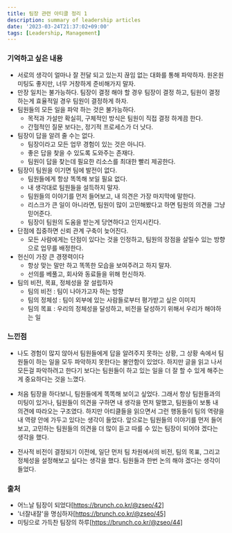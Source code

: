 ```yaml
---
title: 팀장 관련 아티클 정리 1
description: summary of leadership articles
date: '2023-03-24T21:37:02+09:00'
tags: [Leadership, Management]
---
```


### 기억하고 싶은 내용
- 서로의 생각이 얼마나 잘 전달 되고 있는지 끊임 없는 대화를 통해 파악하자. 원온원 미팅도 좋지만, 너무 거창하게 준비해가지 말자.
- 만장 일치는 불가능하다. 팀장이 결정 해야 할 경우 팀장이 결정 하고, 팀원이 결정 하는게 효율적일 경우 팀원이 결정하게 하자.
- 팀원들의 모든 일을 파악 하는 것은 불가능하다.
    - 목적과 가설만 확실히, 구체적인 방식은 팀원이 직접 결정 하게끔 한다.
    - 간헐적인 질문 보다는, 정기적 프로세스가 더 낫다.
- 팀장이 답을 알려 줄 수는 없다.
    - 팀장이라고 모든 업무 경험이 있는 것은 아니다.
    - 좋은 답을 찾을 수 있도록 도와주는 존재다.
    - 팀원이 답을 찾는데 필요한 리소스를 최대한 빨리 제공한다.
- 팀장이 팀원을 이기면 팀에 발전이 없다.
    - 팀원들에게 항상 똑똑해 보일 필요 없다.
    - 내 생각대로 팀원들을 설득하지 말자.
    - 팀원들의 이야기를 먼저 들어보고, 내 의견은 가장 마지막에 말한다.
    - 리스크가 큰 일이 아니라면, 팀원이 많이 고민해봤다고 하면 팀원의 의견을 그냥 믿어준다.
    - 팀장이 팀원의 도움을 받는게 당연하다고 인지시킨다.
- 단점에 집중하면 신뢰 관계 구축이 늦어진다.
    - 모든 사람에게는 단점이 있다는 것을 인정하고, 팀원의 장점을 살릴수 있는 방향으로 업무를 배정한다.
- 헌신이 가장 큰 경쟁력이다
    - 항상 맞는 말만 하고 똑똑한 모습을 보여주려고 하지 말자.
    - 선의를 베풀고, 회사와 동료들을 위해 헌신하자.
- 팀의 비전, 목표, 정체성을 잘 설립하자
    - 팀의 비전 : 팀이 나아가고자 하는 방향
    - 팀의 정체성 : 팀이 외부에 있는 사람들로부터 평가받고 싶은 이미지
    - 팀의 목표 : 우리의 정체성을 달성하고, 비전을 달성하기 위해서 우리가 해야하는 일


### 느낀점
- 나도 경험이 많지 않아서 팀원들에게 답을 알려주지 못하는 상황, 그 상황 속에서 팀원들이 하는 일을 모두 파악하지 못한다는 불안함이 있었다.
하지만 글을 읽고 나서 모든걸 파악하려고 한다기 보다는 팀원들이 하고 있는 일을 더 잘 할 수 있게 해주는게 중요하다는 것을 느꼈다.

- 처음 팀장을 하다보니, 팀원들에게 똑똑해 보이고 싶었다. 그래서 항상 팀원들과의 미팅이 있거나, 팀원들이 의견을 구하면
내 생각을 먼저 말했고, 팀원들이 보통 내 의견에 따라오는 구조였다. 하지만 아티클들을 읽으면서 그런 행동들이 팀의 역량을 내 역량 안에 가두고 있다는 생각이 들었다.
앞으로는 팀원들의 이야기를 먼저 들어보고, 고민하는 팀원들의 의견을 더 많이 듣고 따를 수 있는 팀장이 되어야 겠다는 생각을 했다.

- 전사적 비전이 결정되기 이전에, 일단 먼저 팀 차원에서의 비전, 팀의 목표, 그리고 정체성을 설정해보고 싶다는 생각을 했다.
팀원들과 한번 논의 해야 겠다는 생각이 들었다.


### 출처
- 어느날 팀장이 되었다[https://brunch.co.kr/@zseo/42]
- '너잘내잘'을 명심하자[https://brunch.co.kr/@zseo/45]
- 미팅으로 가득찬 팀장의 하루[https://brunch.co.kr/@zseo/44]